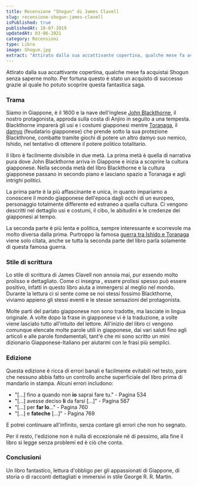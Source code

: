 ```yaml
---
title: Recensione "Shogun" di James Clavell
slug: recensione-shogun-james-clavell
isPublished: true
publishedAt: 18-07-2019
updatedAt: 03-06-2021
category: Recensioni
type: Libro
image: Shogun.jpg
extract: "Attirato dalla sua accattivante copertina, qualche mese fa acquistai Shogun senza saperne molto. Per fortuna questo è stato un acquisto di successo grazie al quale ho potuto scoprire questa fantastica saga. Siamo in Giappone, è il 1600 e la nave dell’inglese John Blackthorne, il nostro protagonista, approda sulla costa di Anjiro in seguito a una tempesta. Blackthorne imparerà gli usi e i costumi giapponesi mentre Toranaga, il damyo (feudatario giapponese) che prende sotto la sua protezione Blackthrone, combatte tramite giochi di potere un altro damyo suo nemico, Ishido, nel tentativo di ottenere il potere politico totalitario."
---
```


<Book slug="shogun" />

Attirato dalla sua accattivante copertina, qualche mese fa acquistai Shogun senza saperne molto. Per fortuna questo è stato un acquisto di successo grazie al quale ho potuto scoprire questa fantastica saga.

### Trama

Siamo in Giappone, è il 1600 e la nave dell'inglese [John Blackthorne](https://it.wikipedia.org/wiki/William_Adams), il nostro protagonista, approda sulla costa di Anjiro in seguito a una tempesta. Blackthorne imparerà gli usi e i costumi giapponesi mentre [Toranaga](https://it.wikipedia.org/wiki/Tokugawa_Ieyasu), il [damyo](https://it.wikipedia.org/wiki/Daimy%C5%8D) (feudatario giapponese) che prende sotto la sua protezione Blackthrone, combatte tramite giochi di potere un altro damyo suo nemico, Ishido, nel tentativo di ottenere il potere politico totalitario.

Il libro è facilmente divisibile in due metà. La prima metà è quella di narrativa pura dove John Blackthorne arriva in Giappone e inizia a scoprire la cultura giapponese. Nella seconda metà del libro Blackthorne e la cultura giapponese passano in secondo piano e lasciano spazio a Toranaga e agli intrighi politici.

La prima parte è la più affascinante e unica, in quanto impariamo a conoscere il mondo giapponese dell'epoca dagli occhi di un europeo, personaggio totalmente differente ed estraneo a quella cultura. Ci vengono descritti nel dettaglio usi e costumi, il cibo, le abitudini e le credenze dei giapponesi al tempo.

La seconda parte è più lenta e politica, sempre interessante e scorrevole ma molto diversa dalla prima. Purtroppo la famosa [guerra tra Ishido e Toranaga](https://it.wikipedia.org/wiki/Battaglia_di_Sekigahara) viene solo citata, anche se tutta la seconda parte del libro parla solamente di questa famosa guerra.

### Stile di scrittura

Lo stile di scrittura di James Clavell non annoia mai, pur essendo molto prolisso e dettagliato. Come ci insegna <InternalLink text="George R. R. Martin" slug="autori/george-r-r-martin" />, essere prolissi spesso può essere positivo, infatti in questo libro aiuta a immergersi al meglio nel mondo. Durante la lettura ci si sente come se noi stessi fossimo Blackthorne, viviamo appieno gli stessi eventi e le stesse sensazioni del protagonista.

Molte parti del parlato giapponese non sono tradotte, ma lasciate in lingua originale. A volte dopo la frase in giapponese vi è la traduzione, a volte viene lasciato tutto all'intuito del lettore. All'inizio del libro ci vengono comunque elencate molte parole utili in giapponese, dai vari saluti fino agli articoli e alle parole fondamentali, tant'è che mi sono scritto un mini dizionario Giapponese-Italiano per aiutarmi con le frasi più semplici.

### Edizione

Questa edizione è ricca di errori banali e facilmente evitabili nel testo, pare che nessuno abbia fatto un controllo anche superficiale del libro prima di mandarlo in stampa. Alcuni errori includono:

-   "[...] fino a quando non **io** saprai fare tu." - Pagina 534
-   "[...] avesse deciso **li** da farsi [...]" - Pagina 567
-   "[...] per **far lo**..." - Pagina 760
-   "[...] e **fateche** [...]" - Pagina 769

E potrei continuare all'infinito, senza contare gli errori che non ho segnato.

Per il resto, l'edizione non è nulla di eccezionale né di pessimo, alla fine il libro si legge senza problemi ed è ciò che conta.

### Conclusioni

Un libro fantastico, lettura d'obbligo per gli appassionati di Giappone, di storia o di racconti dettagliati e immersivi in stile George R. R. Martin.